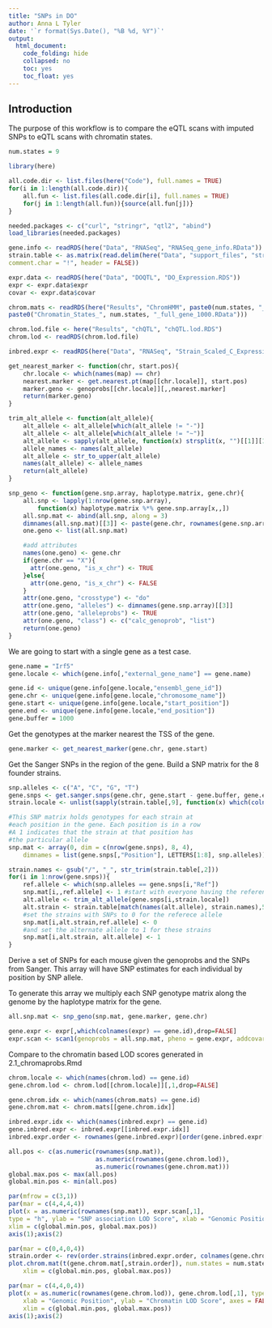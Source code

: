 ```yaml
---
title: "SNPs in DO"
author: Anna L Tyler
date: '`r format(Sys.Date(), "%B %d, %Y")`'
output: 
  html_document:
    code_folding: hide
    collapsed: no
    toc: yes
    toc_float: yes
---
```



## Introduction

The purpose of this workflow is to compare the eQTL scans with imputed SNPs
to eQTL scans with chromatin states.

```r
num.states = 9
```

```r
library(here)
```


```r
all.code.dir <- list.files(here("Code"), full.names = TRUE)
for(i in 1:length(all.code.dir)){
	all.fun <- list.files(all.code.dir[i], full.names = TRUE)
	for(j in 1:length(all.fun)){source(all.fun[j])}
}
```

```r
needed.packages <- c("curl", "stringr", "qtl2", "abind")
load_libraries(needed.packages)
```

```r
gene.info <- readRDS(here("Data", "RNASeq", "RNASeq_gene_info.RData"))
strain.table <- as.matrix(read.delim(here("Data", "support_files", "strain.color.table.txt"),
comment.char = "!", header = FALSE))

expr.data <- readRDS(here("Data", "DOQTL", "DO_Expression.RDS")) 
expr <- expr.data$expr
covar <- expr.data$covar

chrom.mats <- readRDS(here("Results", "ChromHMM", paste0(num.states, "_states_C"), 
paste0("Chromatin_States_", num.states, "_full_gene_1000.RData")))

chrom.lod.file <- here("Results", "chQTL", "chQTL.lod.RDS")
chrom.lod <- readRDS(chrom.lod.file)

inbred.expr <- readRDS(here("Data", "RNASeq", "Strain_Scaled_C_Expression.RData"))
```

```r
get_nearest_marker <- function(chr, start.pos){
    chr.locale <- which(names(map) == chr)
    nearest.marker <- get.nearest.pt(map[[chr.locale]], start.pos)
    marker.geno <- genoprobs[[chr.locale]][,,nearest.marker]
    return(marker.geno)
}

trim_alt_allele <- function(alt_allele){
    alt_allele <- alt_allele[which(alt_allele != "-")]
    alt_allele <- alt_allele[which(alt_allele != "~")]
    alt_allele <- sapply(alt_allele, function(x) strsplit(x, "")[[1]][1])
    allele_names <- names(alt_allele)
    alt_allele <- str_to_upper(alt_allele)
    names(alt_allele) <- allele_names
    return(alt_allele)
}

snp_geno <- function(gene.snp.array, haplotype.matrix, gene.chr){
    all.snp <- lapply(1:nrow(gene.snp.array), 
        function(x) haplotype.matrix %*% gene.snp.array[x,,])
    all.snp.mat <- abind(all.snp, along = 3)
    dimnames(all.snp.mat)[[3]] <- paste(gene.chr, rownames(gene.snp.array), sep = "_")
    one.geno <- list(all.snp.mat)

    #add attributes
    names(one.geno) <- gene.chr
    if(gene.chr == "X"){
      attr(one.geno, "is_x_chr") <- TRUE
    }else{
      attr(one.geno, "is_x_chr") <- FALSE
    }
    attr(one.geno, "crosstype") <- "do"
    attr(one.geno, "alleles") <- dimnames(gene.snp.array)[[3]]
    attr(one.geno, "alleleprobs") <- TRUE
    attr(one.geno, "class") <- c("calc_genoprob", "list")
    return(one.geno)
}
```

We are going to start with a single gene as a test case.

```r
gene.name = "Irf5"
gene.locale <- which(gene.info[,"external_gene_name"] == gene.name)

gene.id <- unique(gene.info[gene.locale,"ensembl_gene_id"])
gene.chr <- unique(gene.info[gene.locale,"chromosome_name"])
gene.start <- unique(gene.info[gene.locale,"start_position"])
gene.end <- unique(gene.info[gene.locale,"end_position"])
gene.buffer = 1000
```

Get the genotypes at the marker nearest the TSS of the gene.

```r
gene.marker <- get_nearest_marker(gene.chr, gene.start)
```

Get the Sanger SNPs in the region of the gene. Build a SNP matrix
for the 8 founder strains.

```r
snp.alleles <- c("A", "C", "G", "T")
gene.snps <- get.sanger.snps(gene.chr, gene.start - gene.buffer, gene.end + gene.buffer)
strain.locale <- unlist(sapply(strain.table[,9], function(x) which(colnames(gene.snps) == x)))

#This SNP matrix holds genotypes for each strain at 
#each position in the gene. Each position is in a row
#A 1 indicates that the strain at that position has 
#the particular allele
snp.mat <- array(0, dim = c(nrow(gene.snps), 8, 4), 
    dimnames = list(gene.snps[,"Position"], LETTERS[1:8], snp.alleles))

strain.names <- gsub("/", "_", str_trim(strain.table[,2]))
for(i in 1:nrow(gene.snps)){
    ref.allele <- which(snp.alleles == gene.snps[i,"Ref"])
    snp.mat[i,,ref.allele] <- 1 #start with everyone having the reference allele
    alt.allele <- trim_alt_allele(gene.snps[i,strain.locale])
    alt.strain <- strain.table[match(names(alt.allele), strain.names),5]
    #set the strains with SNPs to 0 for the referece allele 
    snp.mat[i,alt.strain,ref.allele] <- 0
    #and set the alternate allele to 1 for these strains
    snp.mat[i,alt.strain, alt.allele] <- 1
}
```

Derive a set of SNPs for each mouse given the genoprobs and the 
SNPs from Sanger. This array will have SNP estimates for each 
individual by position by SNP allele.

To generate this array we multiply each SNP genotype matrix along the 
genome by the haplotype matrix for the gene.


```r
all.snp.mat <- snp_geno(snp.mat, gene.marker, gene.chr)
```

```r
gene.expr <- expr[,which(colnames(expr) == gene.id),drop=FALSE]
expr.scan <- scan1(genoprobs = all.snp.mat, pheno = gene.expr, addcovar = covar)
```

Compare to the chromatin based LOD scores generated in 2.1_chromaprobs.Rmd

```r
chrom.locale <- which(names(chrom.lod) == gene.id)
gene.chrom.lod <- chrom.lod[[chrom.locale]][,1,drop=FALSE]
```


```r
gene.chrom.idx <- which(names(chrom.mats) == gene.id)
gene.chrom.mat <- chrom.mats[[gene.chrom.idx]]
```

```r
inbred.expr.idx <- which(names(inbred.expr) == gene.id)
gene.inbred.expr <- inbred.expr[[inbred.expr.idx]]
inbred.expr.order <- rownames(gene.inbred.expr)[order(gene.inbred.expr[,1])]
```

```r
all.pos <- c(as.numeric(rownames(snp.mat)),
                        as.numeric(rownames(gene.chrom.lod)),
                        as.numeric(rownames(gene.chrom.mat)))
global.max.pos <- max(all.pos)
global.min.pos <- min(all.pos)

par(mfrow = c(3,1))
par(mar = c(4,4,4,4))
plot(x = as.numeric(rownames(snp.mat)), expr.scan[,1], 
type = "h", ylab = "SNP association LOD Score", xlab = "Genomic Position", axes = FALSE,
xlim = c(global.min.pos, global.max.pos))
axis(1);axis(2)

par(mar = c(0,4,0,4))
strain.order <- rev(order.strains(inbred.expr.order, colnames(gene.chrom.mat), strain.table))
plot.chrom.mat(t(gene.chrom.mat[,strain.order]), num.states = num.states, 
    xlim = c(global.min.pos, global.max.pos))

par(mar = c(4,4,0,4))
plot(x = as.numeric(rownames(gene.chrom.lod)), gene.chrom.lod[,1], type = "h",
    xlab = "Genomic Position", ylab = "Chromatin LOD Score", axes = FALSE,
    xlim = c(global.min.pos, global.max.pos))
axis(1);axis(2)

```